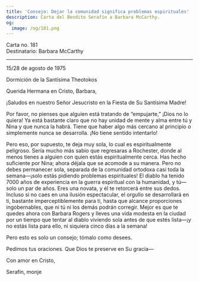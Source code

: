 ```yaml
---
title: 'Consejo: Dejar la comunidad significa problemas espirituales'
description: Carta del Bendito Serafín a Barbara McCarthy.
og:
  image: /og/181.png
---
```


<div style={{textAlign:'right', fontFamily:'monospace'}}>Carta no. 181</div>
<div style={{textAlign:'left', fontFamily:'monospace'}}>Destinatario: Barbara McCarthy</div>

---

15/28 de agosto de 1975

Dormición de la Santísima Theotokos

Querida Hermana en Cristo, Barbara,

¡Saludos en nuestro Señor Jesucristo en la Fiesta de Su Santísima Madre!

Por favor, no pienses que alguien está tratando de “empujarte,” ¡Dios no lo quiera! Ya está bastante claro que no hay unidad de mente y alma entre tú y Nina y que nunca la habrá. Tiene que haber algo más cercano al principio o simplemente nunca se desarrolla. ¡No tiene sentido intentarlo!

Pero eso, por supuesto, te deja muy sola, lo cual es espiritualmente peligroso. Sería mucho más sabio que regresaras a Rochester, donde al menos tienes a alguien con quien estás espiritualmente cerca. Has hecho suficiente por Nina; ahora déjala que se acomode a su manera. Pero no debes permanecer sola, separada de la comunidad ortodoxa casi toda la semana—¡solo estás pidiendo problemas espirituales! El diablo ha tenido 7000 años de experiencia en la guerra espiritual con la humanidad, y tú—solo un par de años. Eres una novata, y él te retorcerá entre sus dedos. Incluso si no caes en una ilusión espectacular, el orgullo se desarrollará en ti, bastante imperceptiblemente para ti, hasta que alcance proporciones ingobernables, que ni tú ni los demás podrán corregir. Mejor es que te quedes ahora con Barbara Rogers y lleves una vida modesta en la ciudad por un tiempo que tentar al diablo viviendo sola antes de que estés lista—¡y no estás lista para ello, ni siquiera cinco días a la semana!

Pero esto es solo un consejo; tómalo como desees.

Pedimos tus oraciones. Que Dios te preserve en Su gracia—

Con amor en Cristo,

Serafín, monje